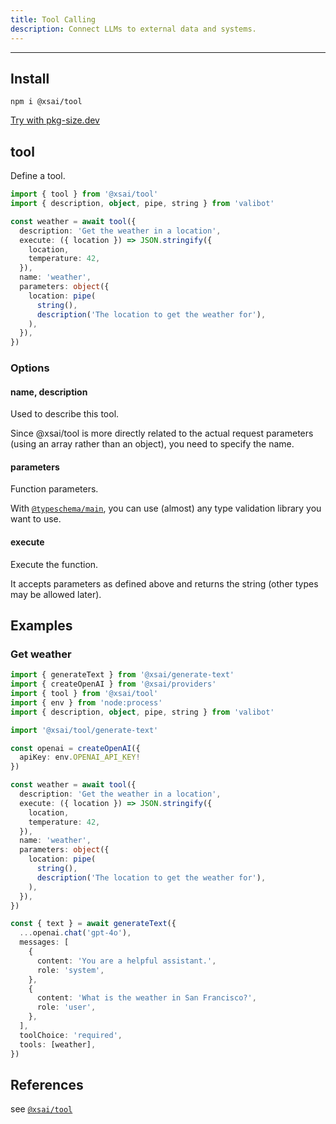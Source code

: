 ```yaml
---
title: Tool Calling
description: Connect LLMs to external data and systems.
---
```


---

## Install

```package-install
npm i @xsai/tool
```

[Try with pkg-size.dev](https://pkg-size.dev/@xsai/tool)

## tool

Define a tool.

```ts twoslash
import { tool } from '@xsai/tool'
import { description, object, pipe, string } from 'valibot'

const weather = await tool({
  description: 'Get the weather in a location',
  execute: ({ location }) => JSON.stringify({
    location,
    temperature: 42,
  }),
  name: 'weather',
  parameters: object({
    location: pipe(
      string(),
      description('The location to get the weather for'),
    ),
  }),
})
```

### Options

#### name, description

Used to describe this tool.

Since @xsai/tool is more directly related to the actual request parameters (using an array rather than an object), you need to specify the name.

#### parameters

Function parameters.

With [`@typeschema/main`](https://typeschema.com), you can use (almost) any type validation library you want to use.

#### execute

Execute the function.

It accepts parameters as defined above and returns the string (other types may be allowed later).

## Examples

### Get weather

```ts twoslash
import { generateText } from '@xsai/generate-text'
import { createOpenAI } from '@xsai/providers'
import { tool } from '@xsai/tool'
import { env } from 'node:process'
import { description, object, pipe, string } from 'valibot'

import '@xsai/tool/generate-text'

const openai = createOpenAI({
  apiKey: env.OPENAI_API_KEY!
})

const weather = await tool({
  description: 'Get the weather in a location',
  execute: ({ location }) => JSON.stringify({
    location,
    temperature: 42,
  }),
  name: 'weather',
  parameters: object({
    location: pipe(
      string(),
      description('The location to get the weather for'),
    ),
  }),
})

const { text } = await generateText({
  ...openai.chat('gpt-4o'),
  messages: [
    {
      content: 'You are a helpful assistant.',
      role: 'system',
    },
    {
      content: 'What is the weather in San Francisco?',
      role: 'user',
    },
  ],
  toolChoice: 'required',
  tools: [weather],
})
```

## References

see [`@xsai/tool`](../references/tool)

